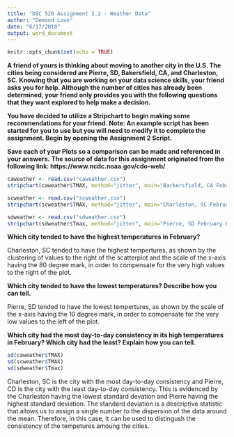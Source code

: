 ```yaml
---
title: "DSC 520 Assignment 2.2 - Weather Data"
author: "Demond Love"
date: "6/17/2018"
output: word_document
---
```


```r
knitr::opts_chunk$set(echo = TRUE)
```

**A friend of yours is thinking about moving to another city in the U.S. The cities being considered are Pierre, SD, Bakersfield, CA, and Charleston, SC.  Knowing that you are working on your data science skills, your friend asks you for help. Although the number of cities has already been determined, your friend only provides you with the following questions that they want explored to help make a decision.**

**You have decided to utilize a Stripchart to begin making some recommendations for your friend. Note: An example script has been started for you to use but you will need to modify it to complete the assignment. Begin by opening the Assignment 2 Script.**

**Save each of your Plots so a comparison can be made and referenced in your answers.**
**The source of data for this assignment originated from the following link: https://www.ncdc.noaa.gov/cdo-web/**

```r
caweather <- read.csv("caweather.csv")
stripchart(caweather$TMAX, method="jitter", main="Backersfield, CA February High Temps",ylab="Count", xlab="Temperatures")
```
```r
scweather <- read.csv("scweather.csv")
stripchart(scweather$TMAX, method="jitter", main="Charleston, SC February High Temps",ylab="Count", xlab="Temperatures")
```
```r
sdweather <- read.csv("sdweather.csv")
stripchart(sdweather$Tmax, method="jitter", main="Pierre, SD February High Temps",ylab="Count", xlab="Temperatures")
```

**Which city tended to have the highest temperatures in February?**

Charleston, SC tended to have the highest tempertures, as shown by the clustering of values to the right of the scatterplot and the scale of the x-axis having the 80 degree mark, in order to compensate for the very high values to the right of the plot.

**Which city tended to have the lowest temperatures? Describe how you can tell.**

Pierre, SD tended to have the lowest tempertures, as shown by the scale of the x-axis having the 10 degree mark, in order to compensate for the very low values to the left of the plot.

**Which city had the most day-to-day consistency in its high temperatures in February? Which city had the least? Explain how you can tell.**

```r
sd(caweather$TMAX)
sd(scweather$TMAX)
sd(sdweather$Tmax)
```
Charleston, SC is the city with the most day-to-day consistency and Pierre, CD is the city with the least day-to-day consistency. This is evidenced by the Charleston having the lowest standard devation and Pierre having the highest standard deviation. The standard deviation is a descriptive statistic that allows us to assign a single number to the dispersion of the data around the mean. Therefore, in this case, it can be used to distingush the consistency of the tempetures amoung the cities.

